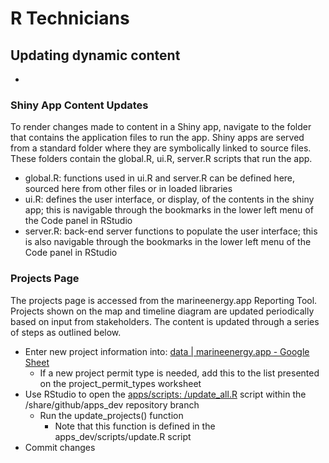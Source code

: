 # R Technicians {#rtech}

## Updating dynamic content

- [Interactions]: re-knit env.Rmd.

### Shiny App Content Updates
To render changes made to content in a Shiny app, navigate to the folder that contains the application files to run the app. Shiny apps are served from a standard folder where they are symbolically linked to source files. These folders contain the global.R, ui.R, server.R scripts that run the app.

- global.R: functions used in ui.R and server.R can be defined here, sourced here from other files or in loaded libraries
- ui.R: defines the user interface, or display, of the contents in the shiny app; this is navigable through the bookmarks in the lower left menu of the Code panel in RStudio
- server.R: back-end server functions to populate the user interface; this is also navigable through the bookmarks in the lower left menu of the Code panel in RStudio


### Projects Page

The projects page is accessed from the marineenergy.app Reporting Tool. Projects shown on the map and timeline diagram are updated periodically based on input from stakeholders. The content is updated through a series of steps as outlined below.

- Enter new project information into: [data | marineenergy.app - Google Sheet](https://docs.google.com/spreadsheets/d/1MTlWQgBeV4eNbM2JXNXU3Y-_Y6QcOOfjWFyKWfdMIQM/edit?usp=sharing)
    - If a new project permit type is needed, add this to the list presented on the project_permit_types worksheet
- Use RStudio to open the [apps/scripts: /update_all.R](https://github.com/marineenergy/apps/blob/master/scripts/update_all.R) script within the /share/github/apps_dev repository branch
    - Run the update_projects() function
        - Note that this function is defined in the apps_dev/scripts/update.R script
- Commit changes

